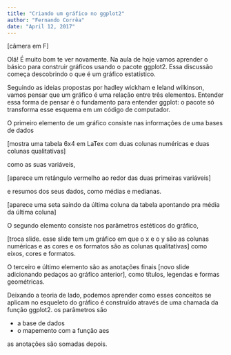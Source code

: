 ```yaml
---
title: "Criando um gráfico no ggplot2"
author: "Fernando Corrêa"
date: "April 12, 2017"
---
```


[câmera em F]

Olá! É muito bom te ver novamente. Na aula de hoje vamos aprender o básico para construir gráficos usando o pacote ggplot2. Essa discussão começa descobrindo o que é um gráfico estatístico.

Seguindo as ideias propostas por hadley wickham e leland wilkinson, vamos pensar que um gráfico é uma relação entre três elementos. Entender essa forma de pensar é o fundamento para entender ggplot: o pacote só transforma esse esquema em um código de computador.

O primeiro elemento de um gráfico consiste nas informações de uma bases de dados

[mostra uma tabela 6x4 em LaTex com duas colunas numéricas e duas colunas qualitativas]

como as suas variáveis,

[aparece um retângulo vermelho ao redor das duas primeiras variáveis]

e resumos dos seus dados, como médias e medianas.

[aparece uma seta saindo da última coluna da tabela apontando pra média da última coluna]

O segundo elemento consiste nos parâmetros estéticos do gráfico,

[troca slide. esse slide tem um gráfico em que o x e o y são as colunas numéricas e as cores e os formatos são as colunas qualitativas] como eixos, cores e formatos.

O terceiro e último elemento são as anotações finais [novo slide adicionando pedaços ao gráfico anterior], como títulos, legendas e formas geométricas.

Deixando a teoria de lado, podemos aprender como esses conceitos se aplicam no esqueleto do gráfico é construído através de uma chamada da função ggplot2. os parâmetros são

- a base de dados
- o mapemento com a função aes

as anotações são somadas depois.
    


